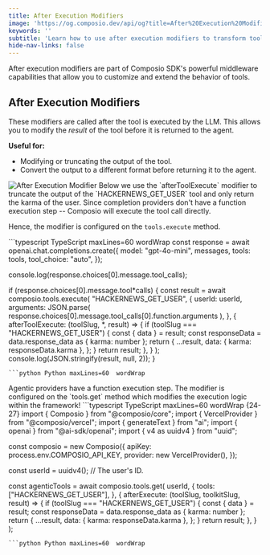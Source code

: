 ```yaml
---
title: After Execution Modifiers
image: 'https://og.composio.dev/api/og?title=After%20Execution%20Modifiers' # image for socials
keywords: ''
subtitle: 'Learn how to use after execution modifiers to transform tool results after execution.'
hide-nav-links: false
---
```


After execution modifiers are part of Composio SDK's powerful middleware capabilities that allow you to customize and extend the behavior of tools.

## After Execution Modifiers

These modifiers are called after the tool is executed by the LLM. This allows you to modify the _result_ of the tool before it is returned to the agent.

**Useful for:**

- Modifying or truncating the output of the tool.
- Convert the output to a different format before returning it to the agent.

<Frame>
  <img src="../assets/images/after-execute.png" alt="After Execution Modifier" />
</Frame>

<Note>
  Below we use the `afterToolExecute` modifier to truncate the output of the `HACKERNEWS_GET_USER`
  tool and only return the karma of the user.
</Note>

<Tabs>
<Tab title="With Chat Completions">
Since completion providers don't have a function execution step -- Composio will execute the tool call directly.

Hence, the modifier is configured on the `tools.execute` method.

<CodeGroup>
```typescript TypeScript maxLines=60  wordWrap
const response = await openai.chat.completions.create({
  model: "gpt-4o-mini",
  messages,
  tools: tools,
  tool_choice: "auto",
});

console.log(response.choices[0].message.tool_calls);

if (response.choices[0].message.tool*calls) {
const result = await composio.tools.execute(
"HACKERNEWS_GET_USER",
{
userId: userId,
arguments: JSON.parse(
response.choices[0].message.tool_calls[0].function.arguments
),
},
{
afterToolExecute: (toolSlug, *, result) => {
if (toolSlug === "HACKERNEWS_GET_USER") {
const { data } = result;
const responseData = data.response_data as { karma: number };
return {
...result,
data: {
karma: responseData.karma
},
};
}
return result;
},
}
);
console.log(JSON.stringify(result, null, 2));
}

````
```python Python maxLines=60  wordWrap

````

</CodeGroup>
</Tab>

<Tab title="With Agentic Frameworks">
Agentic providers have a function execution step.
The modifier is configured on the `tools.get` method which modifies the execution logic within the framework!
<CodeGroup>
```typescript TypeScript maxLines=60  wordWrap {24-27}
import { Composio } from "@composio/core";
import { VercelProvider } from "@composio/vercel";
import { generateText } from "ai";
import { openai } from "@ai-sdk/openai";
import { v4 as uuidv4 } from "uuid";

const composio = new Composio({
apiKey: process.env.COMPOSIO_API_KEY,
provider: new VercelProvider(),
});

const userId = uuidv4(); // The user's ID.

const agenticTools = await composio.tools.get(
userId,
{
tools: ["HACKERNEWS_GET_USER"],
},
{
afterExecute: (toolSlug, toolkitSlug, result) => {
if (toolSlug === "HACKERNEWS_GET_USER") {
const { data } = result;
const responseData = data.response_data as { karma: number };
return {
...result,
data: {
karma: responseData.karma
},
};
}
return result;
},
}
);

````
```python Python maxLines=60  wordWrap

````

</CodeGroup>
</Tab>
</Tabs>
